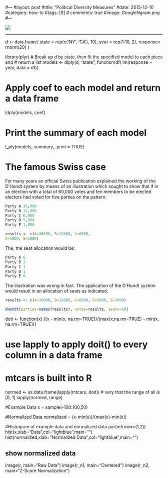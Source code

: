#---
#layout: post
#title: "Political Diversity Measures"
#date: 2015-12-10
#category: how-to
#tags: [R]
# comments: true
#image: GoogleNgram.png
#---


<!--more-->

![](/images/blog/2015/GoogleNgram.png)

<hr/>
d <- data.frame(
  state = rep(c('NY', 'CA'), 10),
  year = rep(1:10, 2),
  response= rnorm(20)
)

library(plyr)
# Break up d by state, then fit the specified model to each piece and
# return a list
models <- dlply(d, "state", function(df) 
  lm(response ~ year, data = df))

# Apply coef to each model and return a data frame
ldply(models, coef)

# Print the summary of each model
l_ply(models, summary, .print = TRUE)


# The famous Swiss case 
For many years an official Swiss publication explained the working of the D'Hondt system by means of an illustration which sought to show that if in an election with a total of 60,000 votes and ten members to be elected electors had voted for five parties on the pattern:

```r
Party A 36,000
Party B 12,000
Party C 6,000
Party D 5,000
Party E 1,000

results <- c(A=36000, B=12000, C=6000,
D=5000, E=1000)
```
The, the seat allocation would be:

```r
Party A 6
Party B 2
Party C 1
Party D 1
Party E 0
```

The illustration was wrong in fact. The application of the D'Hondt system would result in an allocation of seats as indicated:


```r
results <- c(A=36000, B=12000, C=6000, D=5000, E=1000)

dHondt(parties=names(results), votes=results, seats=10)
```


doit <- function(x) {(x - min(x, na.rm=TRUE))/(max(x,na.rm=TRUE) -
min(x, na.rm=TRUE))}

# use lapply to apply doit() to every column in a data frame
# mtcars is built into R
normed <- as.data.frame(lapply(mtcars, doit))
# very that the range of all is [0, 1]
lapply(normed, range)

#Example Data
x = sample(-100:100,50)

#Normalized Data
normalized = (x-min(x))/(max(x)-min(x))

#Histogram of example data and normalized data
par(mfrow=c(1,2))
hist(x,xlab="Data",col="lightblue",main="")
hist(normalized,xlab="Normalized Data",col="lightblue",main="")


## show normalized data
image(r, main="Raw Data")
image(r_n1, main="Centered")
image(r_n2, main="Z-Score Normalization")

